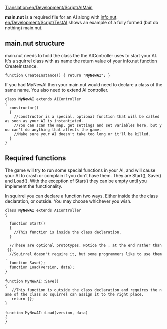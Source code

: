 [[Translation:en/Development/Script/AIMain]]


{{en/Development/Script/Navigation}}

'''main.nut''' is a required file for an AI along with [[en/Development/Script/AIInfo|info.nut]]. [[en/Development/Script/TestAI]] shows an example of a fully formed (but do nothing) main.nut.

==main.nut structure==
main.nut needs to hold the class the the AIController uses to start your AI. It's a squirrel class with as name the return value of your info.nut function CreateInstance.

 function CreateInstance() { return "'''MyNewAI'''"; }


If you had MyNewAI then your main.nut would need to declare a class of the same name. You also need to extend AI controller.

 class '''MyNewAI''' extends AIController
 { 
   constructor()
   {
     //constructor is a special, optional function that will be called as soon as your AI is instantiated.
     //You can scan the map, get settings and set variables here, but you can't do anything that affects the game.
     //Make sure your AI doesn't take too long or it'll be killed.
   }
 }

==Required functions==
The game will try to run some special functions in your AI, and will cause your AI to crash or complain if you don't have them. They are Start(), Save() and Load(). With the exception of Start() they can be empty until you implement the functionality.

In squirrel you can declare a function two ways. Either inside the the class declaration, or outside. You may choose whichever you wish.

 class '''MyNewAI''' extends AIController
 {
   
   function Start()
   {
     //This function is inside the class declaration.
   }
    
   //These are optional prototypes. Notice the ; at the end rather than {}.
   //Squirrel doesn't require it, but some programmers like to use them.
   function Save();
   function Load(version, data);
 }
 
 function MyNewAI::Save()
 {
    //This function is outside the class declaration and requires the name of the class so squirrel can assign it to the right place.
    return {};
 }
 
 function MyNewAI::Load(version, data)
 {
 }